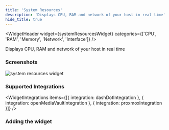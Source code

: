 ```yaml
---
title: 'System Resources'
description: 'Displays CPU, RAM and network of your host in real time'
hide_title: true
---
```




<WidgetHeader
  widget={systemResourcesWidget}
  categories={['CPU', 'RAM', 'Memory', 'Network', 'Interface']}
/>

Displays CPU, RAM and network of your host in real time

### Screenshots


<div className='flex gap-1'>
  <img src={widget} alt="system resources widget" width={256} height={256} />
</div>

### Supported Integrations

<WidgetIntegrations items={[{
  integration: dashDotIntegration
}, {
  integration: openMediaVaultIntegration
}, {
  integration: proxmoxIntegration
}]} />

### Adding the widget

<AddingWidget />

